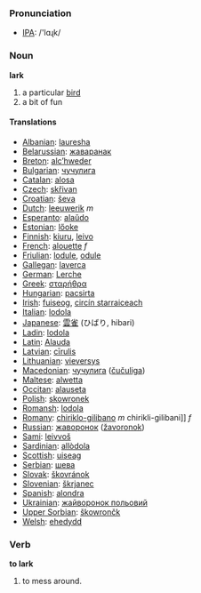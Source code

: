 === Pronunciation ===
*[[w:IPA|IPA]]: /'lɑɻk/

===Noun===
'''lark'''

# a particular [[bird]]
# a bit of fun

==== Translations ====
*[[Albanian]]: [[lauresha]]
*[[Belarussian]]: [[жаваранак]]
*[[Breton]]: [[alc’hweder]]
*[[Bulgarian]]: [[чучулига]]
*[[Catalan]]: [[alosa]]
*[[Czech]]: [[skřivan]]
*[[Croatian]]: [[ševa]]
*[[Dutch]]:  [[leeuwerik]] ''m''
*[[Esperanto]]: [[alaŭdo]]
*[[Estonian]]: [[lőoke]]
*[[Finnish]]: [[kiuru]], [[leivo]]
*[[French]]: [[alouette]] ''f''
*[[Friulian]]: [[lodule]], [[odule]]
*[[Gallegan]]: [[laverca]]
*[[German]]: [[Lerche]]
*[[Greek]]: [[σταρήθρα]] '' ''
*[[Hungarian]]: [[pacsirta]]
*[[Irish]]: [[fuiseog]], [[circín starraiceach]]
*[[Italian]]: [[lodola]] '' ''
*[[Japanese]]: [[雲雀]] (ひばり, hibari)
*[[Ladin]]: [[lodola]]
*[[Latin]]: [[Alauda]] '' ''
*[[Latvian]]: [[cīrulis]]
*[[Lithuanian]]: [[vieversys]]
*[[Macedonian]]: [[чучулига]] ([[čučuliga]])
*[[Maltese]]: [[alwetta]]
*[[Occitan]]: [[alauseta]]
*[[Polish]]: [[skowronek]] '' ''
*[[Romansh]]: [[lodola]]
*[[Romany]]: [[chiriklo-gilibano]] ''m'' chirikli-gilibani]] ''f''
*[[Russian]]: [[жаворонок]] ([[žavoronok]]) '' ''
*[[Sami]]: [[leivvoš]]
*[[Sardinian]]: [[allòdola]]
*[[Scottish]]: [[uiseag]]
*[[Serbian]]: [[шева]]
*[[Slovak]]: [[škovránok]]
*[[Slovenian]]: [[škrjanec]]
*[[Spanish]]: [[alondra]] '' ''
*[[Ukrainian]]: [[жайворонок польовий]]
*[[Upper Sorbian]]: [[škowrončk]]
*[[Welsh]]: [[ehedydd]]

===Verb===
'''to lark'''

# to mess around.